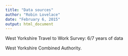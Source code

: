 ```yaml
---
title: "Data sources"
author: "Robin Lovelace"
date: "February 6, 2015"
output: html_document
---
```


West Yorkshire Travel to Work Survey: 6/7 years of data

West Yorkshire Combined Authority.